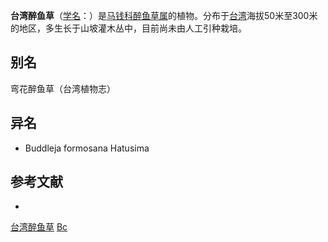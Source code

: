 {{Speciesbox
| name = 台湾醉鱼草
| status = 
| status_system = 
| image =
| genus = Buddleja
| species = curviflora
| authority = Hook. & Arn.
}}

'''台湾醉鱼草'''（[[学名|学名]]：{{lang|la|''Buddleja curviflora''}}）是[[马钱科|马钱科]][[醉鱼草属|醉鱼草属]]的植物。分布于[[台湾|台湾]]海拔50米至300米的地区，多生长于山坡灌木丛中，目前尚未由人工引种栽培。

== 别名 ==
弯花醉鱼草（台湾植物志）

== 异名 ==
* Buddleja formosana Hatusima

== 参考文献 ==
<div class="references-small">
* {{cite web| url =http://www.bioinfo.cn/db05/KmzwSpecies.php?action=view&id=2667| title =台湾醉鱼草| work =《中国高等植物数据库全库》| publisher =中国科学院微生物研究所| author =昆明植物研究所| accessdate =2009-02-23| deadurl =yes| archiveurl =https://web.archive.org/web/20160305015257/http://www.bioinfo.cn/db05/KmzwSpecies.php?action=view&id=2667| archivedate =2016-03-05}}
</div>

[[Category:醉鱼草属|台湾醉鱼草]]
[[Category:臺灣特有植物|Bc]]


{{植物小作品}}